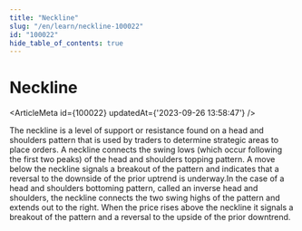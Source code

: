 ```yaml
---
title: "Neckline"
slug: "/en/learn/neckline-100022"
id: "100022"
hide_table_of_contents: true
---
```



# Neckline

<ArticleMeta id={100022} updatedAt={'2023-09-26 13:58:47'} />
<div className='border-solid border-b border-t-0 my-4 border-[var(--ifm-color-gray-300)]' />

The neckline is a level of support or resistance found on a head and shoulders pattern that is used by traders to determine strategic areas to place orders. A neckline connects the swing lows (which occur following the first two peaks) of the head and shoulders topping pattern. A move below the neckline signals a breakout of the pattern and indicates that a reversal to the downside of the prior uptrend is underway.In the case of a head and shoulders bottoming pattern, called an inverse head and shoulders, the neckline connects the two swing highs of the pattern and extends out to the right. When the price rises above the neckline it signals a breakout of the pattern and a reversal to the upside of the prior downtrend.

